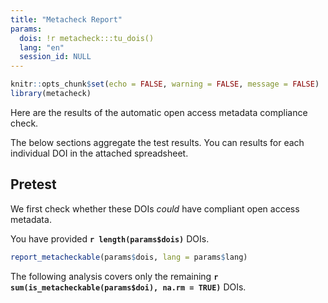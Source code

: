 ```yaml
---
title: "Metacheck Report"
params:
  dois: !r metacheck:::tu_dois()
  lang: "en"
  session_id: NULL
---
```


<!-- this file always has to be in sync with other language versions -->

```r
knitr::opts_chunk$set(echo = FALSE, warning = FALSE, message = FALSE)
library(metacheck)
```

Here are the results of the automatic open access metadata compliance check.

The below sections aggregate the test results.
You can results for each individual DOI in the attached spreadsheet.

## Pretest

We first check whether these DOIs *could* have compliant open access metadata.

You have provided **`r length(params$dois)`** DOIs.

```r
report_metacheckable(params$dois, lang = params$lang)
```

The following analysis covers only the remaining **`r sum(is_metacheckable(params$doi), na.rm = TRUE)`** DOIs.
